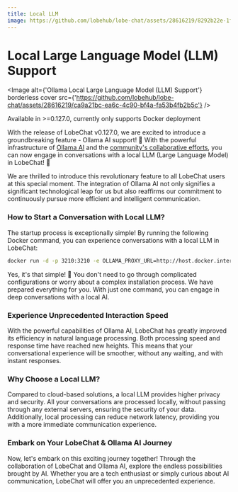 ```yaml
---
title: Local LLM
image: https://github.com/lobehub/lobe-chat/assets/28616219/8292b22e-1f4f-478b-b510-32c7883c1c6d
---
```


# Local Large Language Model (LLM) Support

<Image alt={'Ollama Local Large Language Model (LLM) Support'} borderless cover src={'https://github.com/lobehub/lobe-chat/assets/28616219/ca9a21bc-ea6c-4c90-bf4a-fa53b4fb2b5c'} />

<Callout>Available in >=0.127.0, currently only supports Docker deployment</Callout>

With the release of LobeChat v0.127.0, we are excited to introduce a groundbreaking feature - Ollama AI support! 🤯 With the powerful infrastructure of [Ollama AI](https://ollama.ai/) and the [community's collaborative efforts](https://github.com/lobehub/lobe-chat/pull/1265), you can now engage in conversations with a local LLM (Large Language Model) in LobeChat! 🤩

We are thrilled to introduce this revolutionary feature to all LobeChat users at this special moment. The integration of Ollama AI not only signifies a significant technological leap for us but also reaffirms our commitment to continuously pursue more efficient and intelligent communication.

### How to Start a Conversation with Local LLM?

The startup process is exceptionally simple! By running the following Docker command, you can experience conversations with a local LLM in LobeChat:

```bash
docker run -d -p 3210:3210 -e OLLAMA_PROXY_URL=http://host.docker.internal:11434/v1 lobehub/lobe-chat
```

Yes, it's that simple! 🤩 You don't need to go through complicated configurations or worry about a complex installation process. We have prepared everything for you. With just one command, you can engage in deep conversations with a local AI.

### Experience Unprecedented Interaction Speed

With the powerful capabilities of Ollama AI, LobeChat has greatly improved its efficiency in natural language processing. Both processing speed and response time have reached new heights. This means that your conversational experience will be smoother, without any waiting, and with instant responses.

### Why Choose a Local LLM?

Compared to cloud-based solutions, a local LLM provides higher privacy and security. All your conversations are processed locally, without passing through any external servers, ensuring the security of your data. Additionally, local processing can reduce network latency, providing you with a more immediate communication experience.

### Embark on Your LobeChat & Ollama AI Journey

Now, let's embark on this exciting journey together! Through the collaboration of LobeChat and Ollama AI, explore the endless possibilities brought by AI. Whether you are a tech enthusiast or simply curious about AI communication, LobeChat will offer you an unprecedented experience.
